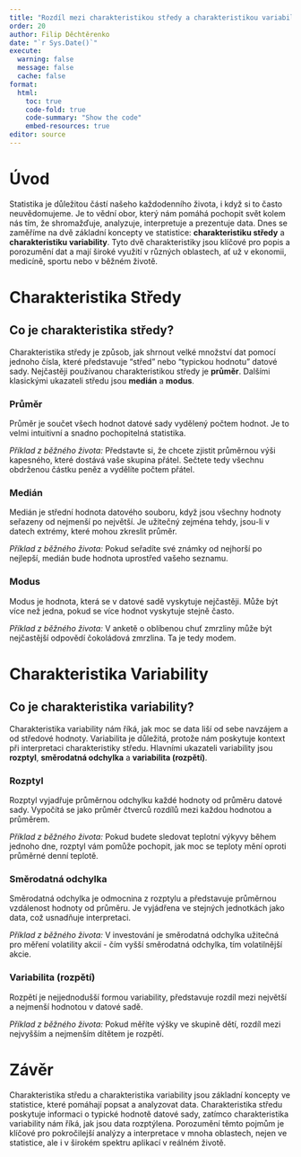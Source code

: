 ```yaml
---
title: "Rozdíl mezi charakteristikou středy a charakteristikou variability"
order: 20
author: Filip Děchtěrenko
date: "`r Sys.Date()`"
execute:
  warning: false
  message: false
  cache: false
format:
  html:
    toc: true
    code-fold: true
    code-summary: "Show the code"
    embed-resources: true
editor: source
---
```


# Úvod

Statistika je důležitou částí našeho každodenního života, i když si to často neuvědomujeme. Je to vědní obor, který nám pomáhá pochopit svět kolem nás tím, že shromažďuje, analyzuje, interpretuje a prezentuje data. Dnes se zaměříme na dvě základní koncepty ve statistice: **charakteristiku středy** a **charakteristiku variability**. Tyto dvě charakteristiky jsou klíčové pro popis a porozumění dat a mají široké využití v různých oblastech, ať už v ekonomii, medicíně, sportu nebo v běžném životě.

# Charakteristika Středy

## Co je charakteristika středy?

Charakteristika středy je způsob, jak shrnout velké množství dat pomocí jednoho čísla, které představuje "střed" nebo "typickou hodnotu" datové sady. Nejčastěji používanou charakteristikou středy je **průměr**. Dalšími klasickými ukazateli středu jsou **medián** a **modus**.

### Průměr
Průměr je součet všech hodnot datové sady vydělený počtem hodnot. Je to velmi intuitivní a snadno pochopitelná statistika.

*Příklad z běžného života:* Představte si, že chcete zjistit průměrnou výši kapesného, které dostává vaše skupina přátel. Sečtete tedy všechnu obdrženou částku peněz a vydělíte počtem přátel.

### Medián
Medián je střední hodnota datového souboru, když jsou všechny hodnoty seřazeny od nejmenší po největší. Je užitečný zejména tehdy, jsou-li v datech extrémy, které mohou zkreslit průměr.

*Příklad z běžného života:* Pokud seřadíte své známky od nejhorší po nejlepší, medián bude hodnota uprostřed vašeho seznamu.

### Modus
Modus je hodnota, která se v datové sadě vyskytuje nejčastěji. Může být více než jedna, pokud se více hodnot vyskytuje stejně často.

*Příklad z běžného života:* V anketě o oblíbenou chuť zmrzliny může být nejčastější odpovědí čokoládová zmrzlina. Ta je tedy modem.

# Charakteristika Variability

## Co je charakteristika variability?

Charakteristika variability nám říká, jak moc se data liší od sebe navzájem a od středové hodnoty. Variabilita je důležitá, protože nám poskytuje kontext při interpretaci charakteristiky středu. Hlavními ukazateli variability jsou **rozptyl**, **směrodatná odchylka** a **variabilita (rozpětí)**.

### Rozptyl
Rozptyl vyjadřuje průměrnou odchylku každé hodnoty od průměru datové sady. Vypočítá se jako průměr čtverců rozdílů mezi každou hodnotou a průměrem.

*Příklad z běžného života:* Pokud budete sledovat teplotní výkyvy během jednoho dne, rozptyl vám pomůže pochopit, jak moc se teploty mění oproti průměrné denní teplotě.

### Směrodatná odchylka
Směrodatná odchylka je odmocnina z rozptylu a představuje průměrnou vzdálenost hodnoty od průměru. Je vyjádřena ve stejných jednotkách jako data, což usnadňuje interpretaci.

*Příklad z běžného života:* V investování je směrodatná odchylka užitečná pro měření volatility akcií - čím vyšší směrodatná odchylka, tím volatilnější akcie.

### Variabilita (rozpětí)
Rozpětí je nejjednodušší formou variability, představuje rozdíl mezi největší a nejmenší hodnotou v datové sadě.

*Příklad z běžného života:* Pokud měříte výšky ve skupině dětí, rozdíl mezi nejvyšším a nejmenším dítětem je rozpětí.

# Závěr

Charakteristika středu a charakteristika variability jsou základní koncepty ve statistice, které pomáhají popsat a analyzovat data. Charakteristika středu poskytuje informaci o typické hodnotě datové sady, zatímco charakteristika variability nám říká, jak jsou data rozptýlena. Porozumění těmto pojmům je klíčové pro pokročilejší analýzy a interpretace v mnoha oblastech, nejen ve statistice, ale i v širokém spektru aplikací v reálném životě.

